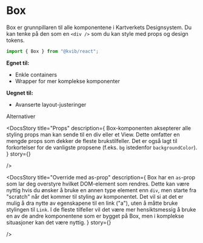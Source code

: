

<Meta of={BoxStories} />

# Box

Box er grunnpillaren til alle komponentene i Kartverkets Designsystem. Du kan tenke på den som en `<div />` som du kan style med props og design tokens.

```jsx
import { Box } from "@kvib/react";
```

<DocsContainer>

**Egnet til:**

- Enkle containers
- Wrapper for mer komplekse komponenter

**Uegnet til:**

- Avanserte layout-justeringer

<Feedback component="Box" />

</DocsContainer>

<DocsHeading>Alternativer</DocsHeading>
<DocsContainer>

<DocsStory
    title="Props"
    description={
      <Text>
        Box-komponenten aksepterer alle styling props man kan sende til en div eller et View. Dette omfatter en mengde props som dekker de fleste brukstilfeller. Det er også lagt til forkortelser for de vanligste propsene (f.eks. <Code>bg</Code> istedenfor <Code>backgroundColor</Code>).
      </Text>
    }
    story={<Canvas of={BoxStories.BoxExample} />}

/>

<DocsStory
    title="Override med as-prop"
    description={
      <Text>
        Box har en <Code>as</Code>-prop som lar deg overstyre hvilket DOM-element som rendres. Dette kan være nyttig hvis du ønsker å bruke en annen type element enn <Code>div</Code>, men starte fra "scratch" når det kommer til styling av komponentet.
        Det vil si at det er mulig å dra nytte av egenskapene til en link ("a"), uten å måtte bruke stylingen til <Code>Link</Code>.
        I de fleste tilfeller vil det være mer hensiktsmessig å bruke en av de andre komponentene som er bygget på Box, men i komplekse situasjoner kan det være nyttig.
      </Text>
    }
    story={<Canvas of={BoxStories.BoxAsLink} />}

/>

</DocsContainer>
